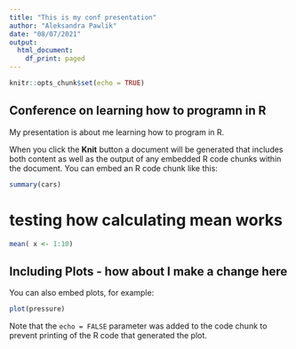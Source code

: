 ```yaml
---
title: "This is my conf presentation"
author: "Aleksandra Pawlik"
date: "08/07/2021"
output:
  html_document:
    df_print: paged
---
```


```r
knitr::opts_chunk$set(echo = TRUE)
```

## Conference on learning how to programn in R

My presentation is about me learning how to program in R.

When you click the **Knit** button a document will be generated that includes both content as well as the output of any embedded R code chunks within the document. You can embed an R code chunk like this:

```r
summary(cars)
```

# testing how calculating mean works
```r
mean( x <- 1:10)
```



## Including Plots - how about I make a change here

You can also embed plots, for example:

```r
plot(pressure)
```

Note that the `echo = FALSE` parameter was added to the code chunk to prevent printing of the R code that generated the plot.
